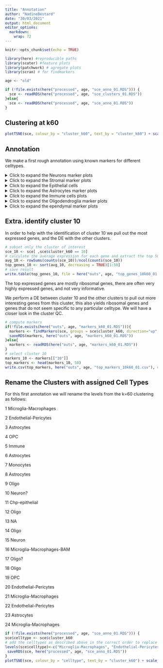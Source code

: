 ```yaml
---
title: "Annotation"
author: "NadineBestard"
date: "30/03/2021"
output: html_document
editor_options: 
  markdown: 
    wrap: 72
---
```


```r
knitr::opts_chunk$set(echo = TRUE)
```

```r
library(here) #reproducible paths
library(scater) #feature plots
library(patchwork) # agregate plots
library(scran) # for findmarkers
```

```r
age <- "old"
```

```r
if (!file.exists(here("processed", age, "sce_anno_01.RDS"))) {
  sce <- readRDS(here("processed", age, "sce_clusters_01.RDS"))
}else{
  sce <- readRDS(here("processed", age, "sce_anno_01.RDS"))
}
```
## Clustering at k60
```r
plotTSNE(sce, colour_by = "cluster_k60", text_by = "cluster_k60") + scale_color_hue()
```

## Annotation

We make a first rough annotation using known markers for different
celltypes.

<details>
  <summary>Click to expand the Neurons marker plots</summary>
```r
#Neurons:
list_plots <- lapply(c("Snap25", "Stmn2", "Rbfox3", "Gabrb2"),
                     function(x)plotTSNE(sce, colour_by = x ))

wrap_plots(list_plots) +  plot_annotation(title = "Neurons")
```

```r
plotExpression(sce, features=c("Snap25", "Stmn2", "Rbfox3", "Gabrb2") ,
    x="cluster_k60", colour_by = "cluster_k60", ncol=1) + scale_color_hue()
```

```r
#Inhibitory neurons

list_plots <- lapply(c("Gad1", "Gad2", "Slc32a1", "Pvalb"),
                     function(x)plotTSNE(sce, colour_by = x ))
wrap_plots(list_plots) +  plot_annotation(title =  "Inhibitory Neurons")
```

```r
plotExpression(sce, features=c("Gad1", "Gad2", "Slc32a1", "Pvalb"),
    x="cluster_k60", colour_by = "cluster_k60", ncol=1) + scale_color_hue()
```

```r
# Excitatory neurons

list_plots <- lapply(c("Satb2", "Slc12a6", "Slc17a7"),
                     function(x)plotTSNE(sce, colour_by = x )) 
wrap_plots(list_plots) +  plot_annotation(title =  "Exitatory Neurons")
```

```r
plotExpression(sce, features=c("Satb2", "Slc12a6", "Slc17a7"),
    x="cluster_k60", colour_by = "cluster_k60", ncol=1) + scale_color_hue()
```

```r
# RBFOX3 (and other Granulate cell markers)
list_plots <- lapply(c("Cdh15", "Calb2", "Rbfox3", "Reln"),
function(x)plotTSNE(sce, colour_by = x )) 
wrap_plots(list_plots) +  plot_annotation(title =  "RBFO3+ Neurons")
```

```r
plotExpression(sce, features=c("Cdh15", "Calb2", "Rbfox3", "Reln"),
    x="cluster_k60", colour_by = "cluster_k60", ncol=1) + scale_color_hue()
```

</details>

<details>
  <summary>Click to expand the Stromal  marker plots</summary>
```r
#Stromal

list_plots <- lapply(c( "Lamb1" , 
                                     "Hspg2", 
                                     "Col4a1", 
                                     "Fn1", 
                                     "Lama2"),
            function(x) plotTSNE(sce, colour_by = x ))

wrap_plots(list_plots) +  plot_annotation(title =  "Stromal")
```

```r
plotExpression(sce, features=c( "Lamb1" , 
                                     "Hspg2", 
                                     "Col4a1", 
                                     "Fn1", 
                                     "Lama2"),
    x="cluster_k60", colour_by = "cluster_k60", ncol=1) + scale_color_hue()
```

```r
# Endothelial cells and pericytes

list_plots <- lapply(c( "Cldn5",   
                                     "Icam2",
                                     "Pdgfrb", 
                                     "Notch3", 
                                     "Vwf",
                                     "Flt1",
                                     "Mecom"),
                     function(x)plotTSNE(sce, colour_by = x ))
wrap_plots(list_plots) +  plot_annotation(title =  " Endothelial cells and pericytes")
```

```r
plotExpression(sce, features=c( "Cldn5",   
                                     "Icam2",
                                     "Pdgfrb", 
                                     "Notch3", 
                                     "Vwf",
                                     "Flt1",
                                     "Mecom"),
    x="cluster_k60", colour_by = "cluster_k60", ncol=1) + scale_color_hue()
```

</details>

<details>
  <summary>Click to expand the Epithelial cells</summary>
```r
list_plots <- lapply(c("Ttr", "Kcnj13", "Krt18"),
                     function(x)plotTSNE(sce, colour_by = x ))
wrap_plots(list_plots) +  plot_annotation(title =  "Choroid plexus epithelial cells")
```

```r
plotExpression(sce, features=c("Ttr", "Kcnj13", "Krt18"),
    x="cluster_k60", colour_by = "cluster_k60", ncol=1) + scale_color_hue()
```

</details>

<details>
  <summary>Click to expand the Astrocytes marker plots</summary>

```r
# Astrocytes

list_plots <- lapply(c("Gja1",
                                    "Aqp4", 
                                    "Glul", 
                                    "Sox9", 
                                    "Ndrg2", 
                                    "Gfap", 
                                    "Aldh1a1", 
                                    "Aldh1l1", 
                                    "Vim", 
                                    "Apoe", 
                                    "Fgfr3"),
                     function(x)plotTSNE(sce, colour_by = x ))
wrap_plots(list_plots) +  plot_annotation(title = "Astrocyte")
```

```r
plotExpression(sce, features=c("Gja1",
                                    "Aqp4", 
                                    "Glul", 
                                    "Sox9", 
                                    "Ndrg2", 
                                    "Gfap", 
                                    "Aldh1a1", 
                                    "Aldh1l1", 
                                    "Vim", 
                                    "Apoe", 
                                    "Fgfr3"),
    x="cluster_k60", colour_by = "cluster_k60", ncol=1) + scale_color_hue()
```

```r
#Astrocyte markers as described in Zeisel et al. 2018 in the mouse for telencephalon and non-telencephalon astrocytes

list_plots <- lapply(c( "Agt", 
                                     "Mfge8",  
                                     "Slc6a11",
                                     "Slc6a9", 
                                     "Gdf10",
                                     "Islr",
                                     "Gfap",
                                     "Aqp4")  ,
                     function(x)plotTSNE(sce, colour_by = x ))
wrap_plots(list_plots) +  plot_annotation(title = "Astrocyte mouse telecephalon")
```

</details>

<details>
  <summary>Click to expand the Immune cells plots</summary>

```r
#Microglia and macrophages

list_plots <- lapply(c( "Cd74", 
                                     "Spi1", 
                                     "Mrc1", 
                                     "Tmem119", 
                                     "Cx3cr1", 
                                     "Aif1",
                                     "P2ry12",
                                     "C1qc",
                                     "C1qa"),
            function(x)plotTSNE(sce, colour_by = x )) 
wrap_plots(list_plots) +  plot_annotation(title = "Microglia and macrophages")
```

```r
plotExpression(sce, features=c( "Cd74", 
                                     "Spi1", 
                                     "Mrc1", 
                                     "Tmem119", 
                                     "Cx3cr1", 
                                     "Aif1",
                                     "P2ry12",
                                     "C1qc",
                                     "C1qa"),
    x="cluster_k60", colour_by = "cluster_k60", ncol=1) + scale_color_hue()
```

```r
# Border associated mcrophages
list_plots <- lapply(c( "Mrc1", "Ms4a7", "Apoe"),
            function(x)plotTSNE(sce, colour_by = x )) 
wrap_plots(list_plots) +  plot_annotation(title = "Border associated macrophages")
```

```r
plotExpression(sce, features=c( "Mrc1", "Ms4a7", "Apoe"),
    x="cluster_k60", colour_by = "cluster_k60", ncol=1) + scale_color_hue()
```

```r
# Immune cells 
list_plots <- lapply(c( 
  # Tcells
  "Cd3e", 
  # Bcells
  "Cd19", 
  # Natural killer
  "Klrb1c", "Cd209a", 
  # all immune cells (CD45)
  "Ptprc"),
            function(x)plotTSNE(sce, 
                                colour_by = x ,
                                point_alpha=0.3,
                                point_size = 0.5)) 
wrap_plots(list_plots) +  plot_annotation(title = "Immune cells")
```

```r
plotExpression(sce, features=c( 
  # Tcells
  "Cd3e", 
  # Bcells
  "Cd19", 
  # Natural killer
  "Klrb1c", "Cd209a", 
  # all immune cells (CD45)
  "Ptprc"),
    x="cluster_k60", colour_by = "cluster_k60", ncol=1) + scale_color_hue()
```

```r
#monocybes/neutrophils
list_plots <- lapply(c( 
  # monocytes
  "S100a9",
  #neutrophils
  "Ly6g", "Camp"),
            function(x)plotTSNE(sce, 
                                colour_by = x ,
                                point_alpha=0.3,
                                point_size = 0.5)) 
wrap_plots(list_plots) +  plot_annotation(title = "Monocytes and Neutorphils cells")
```

```r
plotExpression(sce, features=c( 
   # monocytes
  "S100a9",
  #neutrophils
  "Ly6g", "Camp"),
    x="cluster_k60", colour_by = "cluster_k60", ncol=1) + scale_color_hue()
```

</details>

<details>
  <summary>Click to expand the Oligodendroglia marker plots</summary>
```r
#OPCs

list_plots <- lapply(c("Pdgfra", 
                                    "Cspg4", 
                                    "Gpr17", 
                                    "Ptprz1",
                                    "Olig1", 
                                    "Olig2", 
                                    "Pcdh15", 
                                    "Ptgds",
                                    "Bcan"),
            function(x)plotTSNE(sce, colour_by = x )) 
wrap_plots(list_plots) +  plot_annotation(title = "OPCS")
```

```r
plotExpression(sce, features=c("Pdgfra", 
                                    "Cspg4", 
                                    "Gpr17", 
                                    "Ptprz1",
                                    "Olig1", 
                                    "Olig2", 
                                    "Pcdh15", 
                                    "Ptgds",
                                    "Bcan"),
    x="cluster_k60", colour_by = "cluster_k60", ncol=1) + scale_color_hue()
```

```r
#Oligodendrocytes

list_plots <- lapply(c("Plp1", 
                                    "Cnp", 
                                    "Mag", 
                                    "Mog", 
                                    "Mobp", 
                                    "Mbp", 
                                    "Sox10" ), 
            function(x)plotTSNE(sce, colour_by = x ))
wrap_plots(list_plots) +  plot_annotation(title =  "Oligodendrocytes")
```

```r
plotExpression(sce, features=c("Plp1", 
                                    "Cnp", 
                                    "Mag", 
                                    "Mog", 
                                    "Mobp", 
                                    "Mbp", 
                                    "Sox10" ),
    x="cluster_k60", colour_by = "cluster_k60", ncol=1) + scale_color_hue()
```

</details>

<details>
  <summary>Click to expand the ependymal marker plots</summary>
```r
list_plots <- lapply(c("Vit", "Sox9", "Dynlrb2", "Ccdc153", "Rsph1", "Tm4sf1", "Pcp4l1", "Pcp4", "Hspa2", "Cd24a", "Mt2", "Chchd10"), 
           function(x)plotTSNE(sce, colour_by = x )) 
wrap_plots(list_plots) +  plot_annotation(title =  "Ependymal")

```

</details>

## Extra. identify cluster 10

In order to help with the identification of cluster 10 we pull out the
most expressed genes, and the DE with the other clusters.

```r
# subset only the cluster of interest
sce_10 <- sce[ ,sce$cluster_k60 == 10]
# calculate the average expression for each gene and extract the top 50
avg_10 <- rowSums(counts(sce_10))/ncol(counts(sce_10))
top_genes_10 <- sort(avg_10, decreasing = TRUE)[1:50]
# save result
write.table(top_genes_10, file = here("outs", age, "top_genes_10k60_01.tsv"), sep = "\t", quote = FALSE, col.names = FALSE, row.names = TRUE)
```

The top expressed genes are mostly ribosomal genes, there are often very
highly expressed genes, and not very informative.

We perform a DE between cluster 10 and the other clusters to pull out
more interesting genes from this cluster, this also yields ribosomal
genes and genes that do not seem specific to any particular celltype. We
will have a closer look in the cluster QC.

```r
# compute markers
if(!file.exists(here("outs", age, "markers_k60_01.RDS"))){
  markers <- findMarkers(sce, groups = sce$cluster_k60, direction="up", lfc=1)
  saveRDS(markers, here("outs", age, "markers_k60_01.RDS"))
}else{
  markers <- readRDS(here("outs", age, "markers_k60_01.RDS"))
}
# select cluster 10
markers_10 <- markers[["10"]]
top_markers <- head(markers_10, 50)
write.csv(top_markers, here("outs", age, "top_markers_10k60_01.csv"), quote = FALSE)
```

## Rename the Clusters with assigned Cell Types

For this first annotation we will rename the levels from the k=60
clustering as follows:

1 Microglia-Macrophages

2 Endothelial-Pericytes

3 Astrocytes

4 OPC

5 Immune

6 Astrocytes

7 Monocytes

8 Astrocytes

9 Oligo

10 Neuron?

11 Chp-epithelial

12 Oligo

13 NA

14 Oligo

15 Neuron

16 Microglia-Macrophages-BAM

17 Oligo?

18 Oligo

19 OPC

20 Endothelial-Pericytes

21 Microglia-Macrophages

22 Endothelial-Pericytes

23 Astrocytes

24 Microglia-Macrophages


```r
if (!file.exists(here("processed", age, "sce_anno_01.RDS"))) {
sce$celltype <- sce$cluster_k60 
# add the celltypes as described above in the correct order to replace the levels.
levels(sce$celltype)<-c("Microglia-Macrophages", "Endothelial-Pericytes", "Astrocytes", "OPC", "Immune", "Astrocytes", "Monocytes", "Astrocytes", "Oligo", "NA", "ChP-epithelial", "Oligo", "Neuron?", "Oligo", "Neuron", "Microglia-Macrophages-BAM", "Oligo?", "Oligo", "OPC", "Endothelial-Pericytes", "Microglia-Macrophages", "Endothelial-Pericytes", "Astrocytes", "Microglia-Macrophages")
 saveRDS(sce, here("processed", age, "sce_anno_01.RDS"))
}
plotTSNE(sce, colour_by = "celltype", text_by = "cluster_k60") + scale_color_hue()

```
